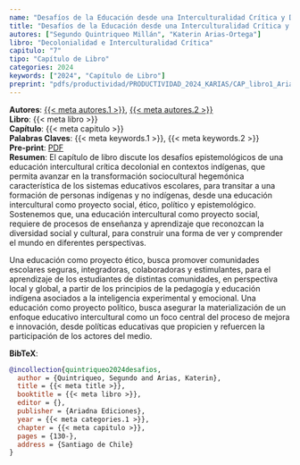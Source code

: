 ```yaml
---
name: "Desafíos de la Educación desde una Interculturalidad Crítica y Decolonial en Contextos Indígenas"
title: "Desafíos de la Educación desde una Interculturalidad Crítica y Decolonial en Contextos Indígenas"
autores: ["Segundo Quintriqueo Millán", "Katerin Arias-Ortega"]
libro: "Decolonialidad e Interculturalidad Crítica"
capitulo: "7"
tipo: "Capítulo de Libro"
categories: 2024
keywords: ["2024", "Capítulo de Libro"]
preprint: "pdfs/productividad/PRODUCTIVIDAD_2024_KARIAS/CAP_libro1_Arias-Ortega_2024_Referato.pdf"
---
```

**Autores**: [{{< meta autores.1 >}}](../members/current/Segundo Quintriqueo Millán.qmd), [{{< meta autores.2 >}}](../members/current/Katerin Arias-Ortega.qmd)    
**Libro**: {{< meta libro >}}   
**Capítulo**: {{< meta capitulo >}}   
**Palabras Claves**: {{< meta keywords.1 >}}, {{< meta keywords.2 >}}    
**Pre-print**: [PDF](../{{< meta preprint >}})    
**Resumen**: El capítulo de libro discute los desafíos epistemológicos de una educación intercultural crítica decolonial en contextos indígenas, que permita avanzar en la transformación sociocultural hegemónica característica de los sistemas educativos escolares, para transitar a una formación de personas indígenas y no indígenas, desde una educación intercultural como proyecto social, ético, político y epistemológico. Sostenemos que, una educación intercultural como proyecto social, requiere de procesos de enseñanza y aprendizaje que reconozcan la diversidad social y cultural, para construir una forma de ver y comprender el mundo en diferentes perspectivas.

Una educación como proyecto ético, busca promover comunidades escolares seguras, integradoras, colaboradoras y estimulantes, para el aprendizaje de los estudiantes de distintas comunidades, en perspectiva local y global, a partir de los principios de la pedagogía y educación indígena asociados a la inteligencia experimental y emocional. Una educación como proyecto político, busca asegurar la materialización de un enfoque educativo intercultural como un foco central del proceso de mejora e innovación, desde políticas educativas que propicien y refuercen la participación de los actores del medio.


**BibTeX**:
```bibtex
@incollection{quintriqueo2024desafios,
  author = {Quintriqueo, Segundo and Arias, Katerin},
  title = {{< meta title >}},
  booktitle = {{< meta libro >}},
  editor = {},
  publisher = {Ariadna Ediciones},
  year = {{< meta categories.1 >}},
  chapter = {{< meta capitulo >}},
  pages = {130-},
  address = {Santiago de Chile}
}
```
